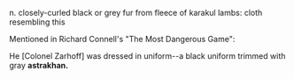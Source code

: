 n. closely-curled black or grey fur from fleece of karakul lambs: cloth resembling this

Mentioned in Richard Connell's "The Most Dangerous Game":

He [Colonel Zarhoff] was dressed in uniform--a black uniform trimmed with gray '''astrakhan.'''